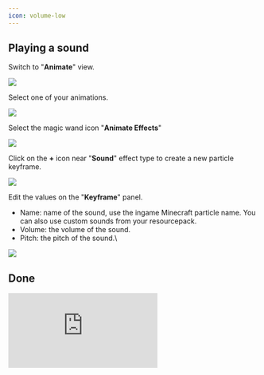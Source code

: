 ```yaml
---
icon: volume-low
---
```


## Playing a sound

Switch to "**Animate**" view.

![](</assets/images/image (72).png>)

Select one of your animations.

![](</assets/images/image (120).png>)

Select the magic wand icon "**Animate Effects**"

![](</assets/images/image (195).png>)

Click on the **+** icon near "**Sound**" effect type to create a new particle keyframe.

![](</assets/images/image (114).png>)

Edit the values on the "**Keyframe**" panel.

* Name: name of the sound, use the ingame Minecraft particle name. You can also use custom sounds from your resourcepack.
* Volume: the volume of the sound.
* Pitch: the pitch of the sound.\


![](</assets/images/image (53).png>)

## Done


<Frame>
  <iframe 
    className="w-full aspect-video rounded-xl" 
    src="https://www.youtube.com/embed/EDxXYrdq86M" 
    title="YouTube video player" 
    frameBorder="0" 
    allow="accelerometer; autoplay; clipboard-write; encrypted-media; gyroscope; picture-in-picture" 
    allowFullScreen 
  />
</Frame>

